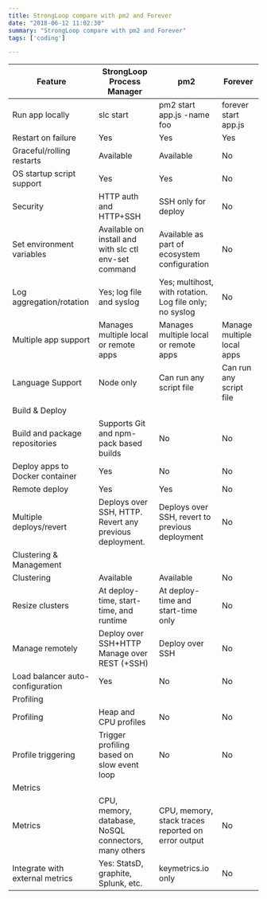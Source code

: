 ```yaml
---
title: StrongLoop compare with pm2 and Forever
date: "2018-06-12 11:02:30"
summary: "StrongLoop compare with pm2 and Forever"
tags: ['coding']

---
```


| Feature                          | StrongLoop Process Manager                               | pm2                                                     | Forever                    |
| -------------------------------- | -------------------------------------------------------- | ------------------------------------------------------- | -------------------------- |
| Run app locally                  | slc start                                                | pm2 start app.js -name foo                              | forever start app.js       |
| Restart on failure               | Yes                                                      | Yes                                                     | Yes                        |
| Graceful/rolling restarts        | Available                                                | Available                                               | No                         |
| OS startup script support        | Yes                                                      | Yes                                                     | No                         |
| Security                         | HTTP auth and HTTP+SSH                                   | SSH only for deploy                                     | No                         |
| Set environment variables        | Available on install and with slc ctl env-set command    | Available as part of ecosystem configuration            | No                         |
| Log aggregation/rotation         | Yes; log file and syslog                                 | Yes; multihost, with rotation. Log file only; no syslog | No                         |
| Multiple app support             | Manages multiple local or remote apps                    | Manages multiple local or remote apps                   | Manage multiple local apps |
| Language Support                 | Node only                                                | Can run any script file                                 | Can run any script file    |
| Build & Deploy                   |                                                          |                                                         |                            |
| Build and package repositories   | Supports Git and npm-pack based builds                   | No                                                      | No                         |
| Deploy apps to Docker container  | Yes                                                      | No                                                      | No                         |
| Remote deploy                    | Yes                                                      | Yes                                                     | No                         |
| Multiple deploys/revert          | Deploys over SSH, HTTP.  Revert any previous deployment. | Deploys over SSH, revert to previous deployment         | No                         |
| Clustering & Management          |                                                          |                                                         |                            |
| Clustering                       | Available                                                | Available                                               | No                         |
| Resize clusters                  | At deploy-time, start-time, and runtime                  | At deploy-time and start-time only                      | No                         |
| Manage remotely                  | Deploy over SSH+HTTP Manage over REST (+SSH)             | Deploy over SSH                                         | No                         |
| Load balancer auto-configuration | Yes                                                      | No                                                      | No                         |
| Profiling                        |                                                          |                                                         |                            |
| Profiling                        | Heap and CPU profiles                                    | No                                                      | No                         |
| Profile triggering               | Trigger profiling based on slow event loop               | No                                                      | No                         |
| Metrics                          |                                                          |                                                         |                            |
| Metrics                          | CPU, memory, database, NoSQL connectors, many others     | CPU, memory, stack traces reported on error output      | No                         |
| Integrate with external metrics  | Yes: StatsD, graphite, Splunk, etc.                      | keymetrics.io only                                      | No                         |